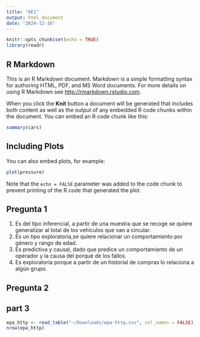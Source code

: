 ```yaml
---
title: "AE1"
output: html_document
date: "2024-12-16"
---
```


```r
knitr::opts_chunk$set(echo = TRUE)
library(readr)
```

## R Markdown

This is an R Markdown document. Markdown is a simple formatting syntax for authoring HTML, PDF, and MS Word documents. For more details on using R Markdown see <http://rmarkdown.rstudio.com>.

When you click the **Knit** button a document will be generated that includes both content as well as the output of any embedded R code chunks within the document. You can embed an R code chunk like this:

```r
summary(cars)
```

## Including Plots

You can also embed plots, for example:

```r
plot(pressure)
```

Note that the `echo = FALSE` parameter was added to the code chunk to prevent printing of the R code that generated the plot.

## Pregunta 1

1.  Es del tipo inferencial, a partir de una muestra que se recoge se quiere generalizar al total de los vehículos que van a circular.
2.  Es un tipo exploratoria,se quiere relacionar un comportamiento por género y rango de edad.
3.  Es predictiva y causal, dado que predice un comportamiento de un operador y la causa del porqué de los fallos.
4.  Es exploratoria porque a partir de un historial de compras lo relaciona a algún grupo.

## Pregunta 2

## part 3

```r
epa_http <- read_table("~/Downloads/epa-http.csv", col_names = FALSE)
nrow(epa_http)
```
